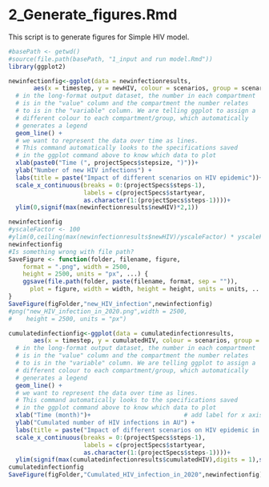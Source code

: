 # 2_Generate_figures.Rmd#

This script is to generate figures for Simple HIV model.

```r
#basePath <- getwd()
#source(file.path(basePath, "1_input and run model.Rmd"))
library(ggplot2)

newinfectionfig<-ggplot(data = newinfectionresults,          
       aes(x = timestep, y = newHIV, colour = scenarios, group = scenarios)) +  
  # in the long-format output dataset, the number in each compartment
  # is in the "value" column and the compartment the number relates 
  # to is in the "variable" column. We are telling ggplot to assign a 
  # different colour to each compartment/group, which automatically 
  # generates a legend
  geom_line() +                                                          
  # we want to represent the data over time as lines. 
  # This command automatically looks to the specifications saved
  # in the ggplot command above to know which data to plot
  xlab(paste0("Time (", projectSpecs$stepsize, ")"))+                          # add label for x axis
  ylab("Number of new HIV infections") +
  labs(title = paste("Impact of different scenarios on HIV epidemic"))+
  scale_x_continuous(breaks = 0:(projectSpecs$steps-1), 
                     labels = c(projectSpecs$startyear,
                     as.character(1:(projectSpecs$steps-1))))+
  ylim(0,signif(max(newinfectionresults$newHIV)*2,1))

newinfectionfig
#yscaleFactor <- 100
#ylim(0,ceiling(max(newinfectionresults$newHIV)/yscaleFactor) * yscaleFactor)
newinfectionfig
#Is something wrong with file path?
SaveFigure <- function(folder, filename, figure, 
    format = ".png", width = 2500, 
    height = 2500, units = "px", ...) {
    ggsave(file.path(folder, paste(filename, format, sep = "")), 
      plot = figure, width = width, height = height, units = units, ...)
}
SaveFigure(figFolder,"new_HIV_infection",newinfectionfig)
#png("new_HIV_infection_in_2020.png",width = 2500, 
#    height = 2500, units = "px")

```

```r

cumulatedinfectionfig<-ggplot(data = cumulatedinfectionresults,          
       aes(x = timestep, y = cumulatedHIV, colour = scenarios, group = scenarios)) +  
  # in the long-format output dataset, the number in each compartment
  # is in the "value" column and the compartment the number relates 
  # to is in the "variable" column. We are telling ggplot to assign a 
  # different colour to each compartment/group, which automatically 
  # generates a legend
  geom_line() +                                                          
  # we want to represent the data over time as lines. 
  # This command automatically looks to the specifications saved
  # in the ggplot command above to know which data to plot
  xlab("Time (month)")+                          # add label for x axis
  ylab("Cumulated number of HIV infections in AU") +
  labs(title = paste("Impact of different scenarios on HIV epidemic in 2020"))+
  scale_x_continuous(breaks = 0:(projectSpecs$steps-1), 
                     labels = c(projectSpecs$startyear,
                     as.character(1:(projectSpecs$steps-1))))+
  ylim(signif(max(cumulatedinfectionresults$cumulatedHIV),digits = 1),signif(max(cumulatedinfectionresults$cumulatedHIV),digits = 2))
cumulatedinfectionfig
SaveFigure(figFolder,"Cumulated_HIV_infection_in_2020",newinfectionfig)

```


